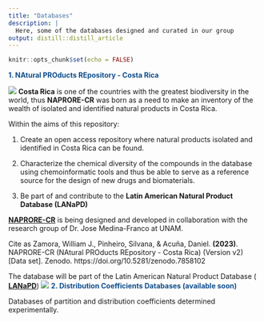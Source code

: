 ```yaml
---
title: "Databases"
description: |
  Here, some of the databases designed and curated in our group
output: distill::distill_article
---
```


```r
knitr::opts_chunk$set(echo = FALSE)
```
<span style="color: #104E8B;">
**1. NAtural PROducts REpository - Costa Rica**
</span>

![](naprore.png)
**Costa Rica** is one of the countries with the greatest biodiversity in the world, thus **NAPRORE-CR** was born as a need to make an inventory of the wealth of isolated and identified natural products in Costa Rica.

Within the aims of this repository:

1. Create an open access repository where natural products isolated and identified in Costa Rica can be found.

2. Characterize the chemical diversity of the compounds in the database using chemoinformatic tools and thus be able to serve as a reference source for the design of new drugs and biomaterials.

2. Be part of and contribute to the **Latin American Natural Product Database (LANaPD)**

**<span style="color: blue;">[NAPRORE-CR](https://doi.org/10.5281/zenodo.7858102)**</span> is being designed and developed in collaboration with the research group of Dr. Jose Medina-Franco at UNAM. 

Cite as Zamora, William J., Pinheiro, Silvana, & Acuña, Daniel. **(2023)**. NAPRORE-CR (NAtural PROducts REpository - Costa Rica) (Version v2) [Data set]. Zenodo. https://doi.org/10.5281/zenodo.7858102

The database will be part of the Latin American Natural Product Database (<span style="color: blue;"> **[LANaPD](https://www.future-science.com/doi/10.2144/fsoa-2020-0068)**</span>)
![](lanapd.png)
<span style="color: #104E8B;">
**2. Distribution Coefficients Databases (available soon)**
</span>

Databases of partition and distribution coefficients determined experimentally. 
